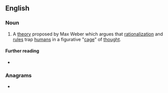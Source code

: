 ==English==

===Noun===
{{en-noun|?}}

# {{lb|en|sociology}} A [[theory]] proposed by Max Weber which argues that [[rationalization]] and [[rule]]s trap [[human]]s in a figurative "[[cage]]" of [[thought]].

====Further reading====
* {{pedia}}

===Anagrams===
* {{anagrams|en|a=aceginor|caroigne}}